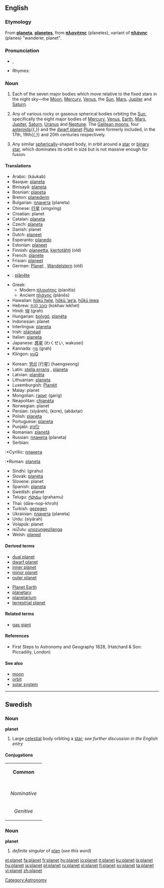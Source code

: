 ==English==

===Etymology===
From {{L.}} '''[[planeta]]''', '''[[planetes]]''', from {{Gr.}} '''[[:el:πλανήτης|πλανήτης]]''' (planetes), variant of '''[[πλάνης]]''' (planes) "wanderer, planet".

===Pronunciation===
*{{IPA|/ˈplænɪt/}}, {{IPA|/plænət/}}
* Rhymes: {{IPA|[[Rhymes:English:-ænɪt|-ænɪt]]}}

===Noun===
{{wikipedia}}
{{en-noun}}

# {{context|obsolete|historical|,|or|astrology}} Each of the seven major bodies which move relative to the fixed stars in the night sky—the [[Moon]], [[Mercury]], [[Venus]], the [[Sun]], [[Mars]], [[Jupiter]] and [[Saturn]].
# {{astronomy}} Any of various rocky or gaseous spherical bodies orbiting the [[Sun]], specifically the eight major bodies of [[Mercury]], [[Venus]], [[Earth]], [[Mars]], [[Jupiter]], [[Saturn]], [[Uranus]] and [[Neptune]]. The [[Galilean moon]]s, four [[asteroid]]s{{,}} and the [[dwarf planet]] [[Pluto]] were formerly included, in the 17th, 19th{{,}} and 20th centuries respectively.
# {{context|astronomy|by extension}} Any similar [[spherically]]-shaped body, in orbit around a [[star]] or [[binary star]], which dominates its orbit in size but is not massive enough for fusion.

<!--
====Usage notes====
Some celestial bodies are called ''planets'' either colloquially or as technical [[jargon]]:
:''Our angle is that Titan is basically another terrestrial planet, but it’s often not recognized as one because it happens to be orbiting Saturn.''—[http://www.spacedaily.com/news/saturn-titan-04o.html Dr. Vikki Meadows], an astrobiologist at NASA’s Jet Propulsion Laboratory

Dr. Meadows was pointing out that the term ''terrestrial planet'' as it is used in astrobiology applies to Titan, despite the traditional definition of ''planet''.  Similarly, [[Titan]], [[Europa]], and other large moons with interesting active geologic processes are sometimes called ''planets''.

The Working Group on Extrasolar Planets distinguishes planets from the larger brown dwarfs and objects that are free-floating rather than companions but for a lower limit it specifies, “The minimum mass/size required for an extrasolar object to be considered a planet should be the same as that used in our Solar System.”
!-->

====Translations====
{{trans-top|planet}}
*Arabic: {{ARchar|[[كوكب]]}} (káukab)
*Basque: [[planeta]]
*Binisayâ: [[planeta]]
*Bosnian: [[planeta]] {{f}}
*Breton: [[planedenn]] {{f}}
*Bulgarian: [[планета]] (planeta) {{f}}
*Chinese: [[行星]] (xíngxīng)
*Croatian: planet
*Catalan: [[planeta]] {{f}}
*Czech: [[planeta]] {{f}}
*Danish: planet
*Dutch: [[planeet]] {{f}}
*Esperanto: [[planedo]]
*Estonian: [[planeet]]
*Finnish: [[planeetta]], [[kiertotähti]] (old)
*French: [[planète]] {{f}}
*Frisian: [[planeet]]
*German: [[Planet]] {{m}}, [[Wandelstern]] {{m}} (old)
*{{gmh}}: [[plânête]] {{m}}
*Greek:
**Modern [[πλανήτης]] (planítis) {{m}}
**Ancient [[πλάνης]] (plánēs) {{m}}
*Hawaiian: [[hōkū hele]], [[hōkū ‘ae‘a]], [[hōkū lewa]]
*Hebrew: [[כוכב לכת|כּוֹכַב לֶכֶת]] (kokhav lekhet) {{m}}
*Hindi: [[ग्रह]] (grah)
*Hungarian: [[bolygó]], [[planéta]]
*Indonesian: planet
*Interlingua: [[planeta]]
*Irish: [[pláinéad]] {{m}}
*Italian: [[pianeta]] {{m}}
*Japanese: [[惑星]] (わくせい, wakusei)
*Kannada: [[ಗ್ರಹ]] (grah)
*Klingon: [[yuQ]]
{{trans-mid}}
*Korean: [[행성]] [行星] (haengseong)
*Latin: [[stella errans]] {{f}}, [[planeta]] {{m}}
*Latvian: [[planēta]] {{f}}
*Lithuanian: [[planeta]] {{f}}
*Luxemburgish: [[Planéit]] {{m}}
*Malay: planet
*Mongolian: [[гариг]] (garig)
*Neapolitan: [[chianéta]] {{m}}
*Norwegian: planet
*Persian: {{FAchar|[[سیاره]]}} (siyāreh), {{FAchar|[[کره]]}} (kore), {{FAchar|[[اباختر]]}} (abâxtar)
*Polish: [[planeta]] {{f}}
*Portuguese: [[planeta]]
*Punjabi: [[ਗ੍ਰਹਿ]] {{m}}
*Romanian: [[planetă]]
*Russian: [[планета]] (planeta) {{f}}
*Serbian:
:*Cyrillic: [[планета]] {{f}}
:*Roman: [[planeta]] {{f}}
*Sindhi: {{SDchar|[[گِرَھُھ]]}} (girahu) {{m}}
*Slovak: [[planéta]] {{f}}
*Slovene: planet {{m}}
*Spanish: [[planeta]] {{m}}
*Swedish: planet {{c}}
*Telugu: [[గ్రహము]] (grahamu)
*Thai: {{THchar|[[ดาวนพเคราะห์]]}} (dāw-nop-khroh)
*Turkish: [[gezegen]]
*Ukrainian: [[планета]] (planeta) {{f}}
*Urdu: {{URchar|[[سیاره]]}} (siyārah)
*Volapük: planet
*isiZulu: [[unozungezilanga]]
*Welsh: [[planed]]
{{trans-bottom}}

====Derived terms====
{{top2}}
*[[dual planet]]
*[[dwarf planet]]
*[[inner planet]]
*[[minor planet]]
*[[outer planet]]
{{mid2}}
*[[Planet Earth]]
*[[planetary]]
*[[planetarium]]
*[[terrestrial planet]]
{{bottom2}}

====Related terms====
*[[gas giant]]

====References====
* First Steps to Astronomy and Geography 1828, (Hatchard & Son: Piccadilly, London)

====See also====
*[[moon]]
*[[orbit]]
*[[solar system]]

[[Category:Astronomy]]

----

==Swedish==
===Noun===
'''planet'''

# Large [[celestial]] body orbiting a [[star]]; ''see further discussion in the English entry''

====Conjugations====
{| border=1 cellspacing=0 
| bgcolor=#FFFFF0 colspan=5 align=center | '''Common''' 
|- 
|- bgcolor=#FFFFF0 align=center 
! rowspan=2 | 
| colspan=2 width=105 | ''Singular'' 
| colspan=2 | ''Plural'' 
|- bgcolor=#FFFFF0 align=center 
| width=105 | ''Indefinite'' 
| width=105 | ''Definite'' 
| width=105 | ''Indefinite'' 
|  width=105 | ''Definite'' 
|- align=center 
| width=105 bgcolor=#FFFFF0 | ''Nominative'' 
| [[planet]] 
| [[planeten]] 
| [[planeter]] 
| [[planeterna]] 
|- align=center 
| width=105 bgcolor=#FFFFF0 | ''Genitive'' 
| [[planets]] 
| [[planetens]] 
| [[planeters]] 
| [[planeternas]] 
|} 

===Noun===
'''planet'''

# ''definite singular'' of [[plan#Swedish|plan]] (''see this word'')

[[el:planet]]
[[fa:planet]]
[[fr:planet]]
[[hy:planet]]
[[io:planet]]
[[it:planet]]
[[ku:planet]]
[[la:planet]]
[[hu:planet]]
[[ja:planet]]
[[pl:planet]]
[[ru:planet]]
[[sl:planet]]
[[fi:planet]]
[[sv:planet]]
[[ta:planet]]
[[vi:planet]]
[[zh:planet]]